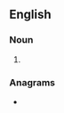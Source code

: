 {{also|Friers}}
==English==

===Noun===
{{head|en|noun plural form}}

# {{plural of|frier|lang=en}}

===Anagrams===
* {{anagrams|en|a=efirrs|Ferris|firers}}